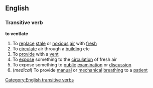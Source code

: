 ==English==
===Transitive verb===
'''to ventlate'''
#To [[replace]] [[stale]] or [[noxious]] [[air]] with [[fresh]]
#To [[circulate]] air through a [[building]] etc
#To [[provide]] with a [[vent]]
#To [[expose]] something to the [[circulation]] of fresh air
#To expose something to [[public]] [[examination]] or [[discussion]]
#(''medical'') To provide [[manual]] or [[mechanical]] [[breathing]] to a [[patient]]
[[Category:English transitive verbs]]
